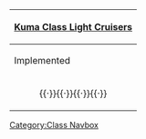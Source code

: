 {| class="mw-collapsible mw-collapsed wikitable" align=center
! [[:Category:Kuma Class|Kuma Class Light Cruisers]]
|-
! Implemented
|-
| align=center | {{ShipLink|Kuma}}{{·}}{{ShipLink|Tama}}{{·}}{{ShipLink|Kitakami}}{{·}}{{ShipLink|Ooi}}{{·}}{{ShipLink|Kiso}}
|}<noinclude>[[Category:Class Navbox]]</noinclude>